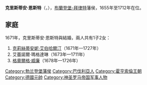 {{Multiple issues|
{{Expand language|1=en|time=2021-01-23T21:13:17+00:00}}
{{Unreferenced|time=2021-01-23T21:13:17+00:00}}
}}
{{Infobox noble
| name        = 克里斯蒂安·恩斯特
| image       = Christian Ernst Brandenburg-Bayreuth um 1685 001.JPG
| succession  = 布蘭登堡-拜律特藩侯
| reign       = 1655年 — 1712年
| predecessor = [[克里斯蒂安_(布蘭登堡-拜律特藩侯)|克里斯蒂安]]
| successor   = [[格奧爾格·威廉_(布蘭登堡-拜律特)|格奧爾格·威廉]]
| birth_date  = {{birth_date|1644|8|6|df=yes}}
| birth_place = [[拜罗伊特|拜律特]]
| death_date  = {{death date and age|1712|5|20|1644|8|6|df=yes}}
| death_place = [[埃朗根|愛爾朗根]]
| noble family= [[霍亨索倫王朝|霍亨索倫王朝]]
| father      = [[埃爾德曼·奧古斯特|埃爾德曼·奧古斯特]]
| mother      = [[布蘭登堡-安斯巴赫的索菲|布蘭登堡-安斯巴赫的索菲]]
}}

'''克里斯蒂安·恩斯特'''（{{lang-de|Christian Ernst}}，{{bd|1644年|8月6日|1712年|5月20日}}），[[布蘭登堡-拜律特|布蘭登堡-拜律特]]藩侯，1655年至1712年在位。

== 家庭 ==
1671年，克里斯蒂安·恩斯特與{{link-de|符騰堡的索菲·路易絲|Sophie Luise von Württemberg}}結婚，兩人共有1子2女：
# [[克莉絲蒂安妮·艾伯哈爾汀|克莉絲蒂安妮·艾伯哈爾汀]]（1671年—1727年）
# 艾蕾諾爾·瑪格達琳（1673年—1711年）
# [[格奧爾格·威廉_(布蘭登堡-拜律特)|格奧爾格·威廉]]（1678年—1726年）

{{神聖羅馬帝國帝國陸軍元帥 (1612年－1705年)}}
{{DEFAULTSORT: Christian Ernst}}
[[Category:勃兰登堡藩侯|Category:勃兰登堡藩侯]]
[[Category:巴伐利亞人|Category:巴伐利亞人]]
[[Category:霍亨索倫王朝|Category:霍亨索倫王朝]]
[[Category:德國元帥|Category:德國元帥]]
[[Category:神圣罗马帝国军事人物|Category:神圣罗马帝国军事人物]]